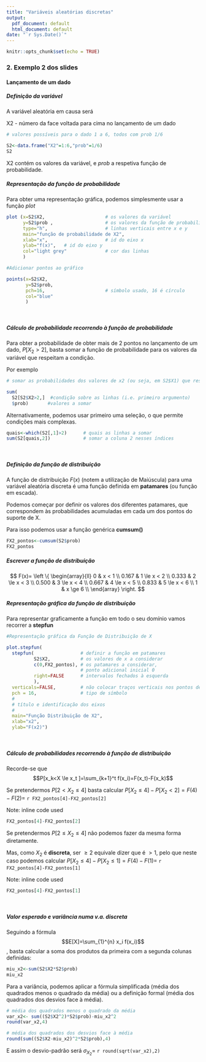 ```yaml
---
title: "Variáveis aleatórias discretas"
output:
  pdf_document: default
  html_document: default
date: "`r Sys.Date()`"
---
```


```r
knitr::opts_chunk$set(echo = TRUE)
```


### 2. Exemplo 2 dos slides 

#### Lançamento de um dado


##### Definição da variável

A variável aleatória em causa será

X2 - número da face voltada para cima no lançamento de um dado

```r
# valores possíveis para o dado 1 a 6, todos com prob 1/6

S2<-data.frame("X2"=1:6,"prob"=1/6)
S2

```

X2 contém os valores da variável, e *prob* a respetiva função de probabilidade.


##### Representação da função de probabilidade

Para obter uma representação gráfica, podemos simplesmente usar a função *plot*

```r


plot (x=S2$X2,                      # os valores da variável
      y=S2$prob ,                   # os valores da função de probabilidade
      type="h",                     # linhas verticais entre x e y
      main="função de probabilidade de X2",
      xlab="x",                     # id do eixo x
      ylab="f(x)",   # id do eixo y
      col="light grey"              # cor das linhas
      )

#Adicionar pontos ao gráfico

points(x=S2$X2,                     
       y=S2$prob,
       pch=16,                      # símbolo usado, 16 é círculo
       col="blue"
       )

```
&nbsp;

##### Cálculo de probabilidade recorrendo à função de probabilidade


Para obter a probabilidade de obter mais de 2 pontos no lançamento de um dado, $P[X_2 > 2]$, basta somar a função de probabilidade para os valores da variável que respeitam a condição.

Por exemplo

```r
# somar as probabilidades dos valores de x2 (ou seja, em S2$X1) que respeitam a condição ">2"

sum(
  S2[S2$X2>2,]  #condição sobre as linhas (i.e. primeiro argumento)
  $prob)       #valores a somar
```

Alternativamente, podemos usar primeiro uma seleção, o que permite condições mais complexas.

```r
quais<-which(S2[,1]>2)      # quais as linhas a somar
sum(S2[quais,2])            # somar a coluna 2 nesses índices
```

&nbsp;

##### Definição da função de distribuição

A função de distribuição $F(x)$ (notem a utilização de Maiúscula) para uma variável aleatória discreta é uma função definida em **patamares** (ou função em escada). 

Podemos começar por definir os valores dos diferentes patamares, que correspondem às probabilidades acumuladas em cada um dos pontos do suporte de X.

Para isso podemos usar a função genérica **cumsum()**

```r
FX2_pontos<-cumsum(S2$prob)
FX2_pontos

```

##### Escrever a função de distribuição

 $$ F(x)=   \left \{
            \begin{array}{ll}
                  0 & x < 1 \\
                  0.167 & 1 \le x < 2 \\
                  0.333 & 2 \le x < 3 \\
                  0.500 & 3 \le x < 4 \\
                  0.667 & 4 \le x < 5 \\
                  0.833 & 5 \le x < 6 \\
                  1 & x \ge 6 \\
\end{array} 
\right.  $$



##### Representação gráfica da função de distribuição

Para representar graficamente a função em todo o seu domínio vamos recorrer a **stepfun**

```r
#Representação gráfica da Função de Distribuição de X

plot.stepfun(
  stepfun(                 # definir a função em patamares
          S2$X2,           # os valores de x a considerar
          c(0,FX2_pontos), # os patamares a considerar, 
                           # ponto adicional inicial 0 
          right=FALSE      # intervalos fechados à esquerda
          ),
  verticals=FALSE,         # não colocar traços verticais nos pontos de salto
  pch = 16,                # tipo de símbolo
  #
  # título e identificação dos eixos 
  #
  main="Função Distribuição de X2",
  xlab="x2",
  ylab="F(x2)")
```

&nbsp;

##### Cálculo de probabilidades recorrendo à função de distribuição

Recorde-se que $$P[x_k<X \le x_t ]=\sum_{k+1}^t f(x_i)=F(x_t)-F(x_k)$$

Se pretendermos $P[2<X_2 \le 4]$ basta calcular $P[X_2 \le 4]-P[X_2 < 2]=F(4)-F(2)=$ `r FX2_pontos[4]-FX2_pontos[2]` 

Note: inline code used

```r
FX2_pontos[4]-FX2_pontos[2]
```

Se pretendermos $P[2\le X_2 \le 4]$ não podemos fazer da mesma forma diretamente. 

Mas, como $X_2$ é **discreta**, ser $\ge 2$ equivale dizer que é $>1$, pelo que neste caso podemos calcular $P[X_2 \le 4]-P[X_2 \le 1]=F(4)-F(1)=$ `r FX2_pontos[4]-FX2_pontos[1]` 

Note: inline code used

```r
FX2_pontos[4]-FX2_pontos[1]
```

&nbsp;

##### Valor esperado e variância numa v.a. discreta

Seguindo a fórmula $$E[X]=\sum_{1}^{n} x_i f(x_i)$$, basta calcular a soma dos produtos da primeira com a segunda colunas definidas:

```r
miu_x2<-sum(S2$X2*S2$prob)
miu_x2
```

Para a variância, podemos aplicar a fórmula simplificada (média dos quadrados menos o quadrado da média) ou a definição formal (média dos quadrados dos desvios face à média).

```r
# média dos quadrados menos o quadrado da média
var_x2<- sum((S2$X2^2)*S2$prob)-miu_x2^2
round(var_x2,4)

# média dos quadrados dos desvios face à média
round(sum((S2$X2-miu_x2)^2*S2$prob),4)
```

E assim o desvio-padrão será ${\sigma}_{X_2}=$ `r round(sqrt(var_x2),2)`















